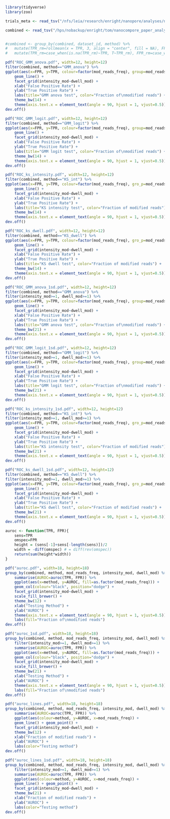 ```r

library(tidyverse)
library(zoo)

trials_meta <- read_tsv("/nfs/leia/research/enright/nanopore/analyses/nanocompore_paper_analyses/in_silico_dataset/data/simulated_datasets/index.tsv")

combined <- read_tsv("/hps/nobackup/enright/tom/nanocompore_paper_analyses/in_silico_dataset/analysis/roc_data/all_datasets.txt", col_names=c("dataset_id", "method", "threshold", "TPR", "FPR")) %>% left_join(., trials_meta)


#combined <- group_by(combined, dataset_id, method) %>% 
#	mutate(TPR_rm=rollmean(x = TPR, 3, align = "center", fill = NA), FPR_rm=rollmean(x = FPR, 3, align = "center", fill = NA)) %>% 
#	mutate(TPR_rm=case_when(is.na(TPR_rm)~TPR, T~TPR_rm), FPR_rm=case_when(is.na(FPR_rm)~FPR, T~FPR_rm))

pdf("ROC_GMM_anova.pdf", width=12, height=12)
filter(combined, method=="GMM_anova") %>%
ggplot(aes(x=FPR, y=TPR, colour=factor(mod_reads_freq), group=mod_reads_freq)) + 
	geom_line() + 
	facet_grid(intensity_mod~dwell_mod) +
	xlab("False Positive Rate") + 
	ylab("True Positive Rate") + 
	labs(title="GMM anova test", color="Fraction of\nmodified reads") +
	theme_bw(14) +
	theme(axis.text.x = element_text(angle = 90, hjust = 1, vjust=0.5))
dev.off()

pdf("ROC_GMM_logit.pdf", width=12, height=12)
filter(combined, method=="GMM_logit") %>%
ggplot(aes(x=FPR, y=TPR, colour=factor(mod_reads_freq), group=mod_reads_freq)) + 
	geom_line() + 
	facet_grid(intensity_mod~dwell_mod) +
	xlab("False Positive Rate") + 
	ylab("True Positive Rate") + 
	labs(title="GMM logit test", color="Fraction of\nmodified reads") +
	theme_bw(14) +
	theme(axis.text.x = element_text(angle = 90, hjust = 1, vjust=0.5))
dev.off()

pdf("ROC_ks_intensity.pdf", width=12, height=12)
filter(combined, method=="KS_int") %>%
ggplot(aes(x=FPR, y=TPR, colour=factor(mod_reads_freq), gro_p=mod_reads_freq)) + 
	geom_line() + 
	facet_grid(intensity_mod~dwell_mod) +
	xlab("False Positive Rate") + 
	ylab("True Positive Rate") + 
	labs(title="KS intensity test", color="Fraction of modified reads") +
	theme_bw(14) + 
	theme(axis.text.x = element_text(angle = 90, hjust = 1, vjust=0.5))
dev.off()

pdf("ROC_ks_dwell.pdf", width=12, height=12)
filter(combined, method=="KS_dwell") %>%
ggplot(aes(x=FPR, y=TPR, colour=factor(mod_reads_freq), gro_p=mod_reads_freq)) + 
	geom_line() + 
	facet_grid(intensity_mod~dwell_mod) +
	xlab("False Positive Rate") + 
	ylab("True Positive Rate") + 
	labs(title="KS dwell test", color="Fraction of modified reads") +
	theme_bw(14) +
	theme(axis.text.x = element_text(angle = 90, hjust = 1, vjust=0.5))
dev.off()

pdf("ROC_GMM_anova_1sd.pdf", width=12, height=12)
filter(combined, method=="GMM_anova") %>%
filter(intensity_mod>=1, dwell_mod>=1) %>%
ggplot(aes(x=FPR, y=TPR, colour=factor(mod_reads_freq), group=mod_reads_freq)) + 
	geom_line() + 
	facet_grid(intensity_mod~dwell_mod) +
	xlab("False Positive Rate") + 
	ylab("True Positive Rate") + 
	labs(title="GMM anova test", color="Fraction of\nmodified reads") +
	theme_bw(21) +
	theme(axis.text.x = element_text(angle = 90, hjust = 1, vjust=0.5))
dev.off()

pdf("ROC_GMM_logit_1sd.pdf", width=12, height=12)
filter(combined, method=="GMM_logit") %>%
filter(intensity_mod>=1, dwell_mod>=1) %>%
ggplot(aes(x=FPR, y=TPR, colour=factor(mod_reads_freq), group=mod_reads_freq)) + 
	geom_line() + 
	facet_grid(intensity_mod~dwell_mod) +
	xlab("False Positive Rate") + 
	ylab("True Positive Rate") + 
	labs(title="GMM logit test", color="Fraction of\nmodified reads") +
	theme_bw(21) +
	theme(axis.text.x = element_text(angle = 90, hjust = 1, vjust=0.5))
dev.off()

pdf("ROC_ks_intensity_1sd.pdf", width=12, height=12)
filter(combined, method=="KS_int") %>%
filter(intensity_mod>=1, dwell_mod>=1) %>%
ggplot(aes(x=FPR, y=TPR, colour=factor(mod_reads_freq), gro_p=mod_reads_freq)) + 
	geom_line() + 
	facet_grid(intensity_mod~dwell_mod) +
	xlab("False Positive Rate") + 
	ylab("True Positive Rate") + 
	labs(title="KS intensity test", color="Fraction of modified reads") +
	theme_bw(21) +
	theme(axis.text.x = element_text(angle = 90, hjust = 1, vjust=0.5))
dev.off()

pdf("ROC_ks_dwell_1sd.pdf", width=12, height=12)
filter(combined, method=="KS_dwell") %>%
filter(intensity_mod>=1, dwell_mod>=1) %>%
ggplot(aes(x=FPR, y=TPR, colour=factor(mod_reads_freq), gro_p=mod_reads_freq)) + 
	geom_line() + 
	facet_grid(intensity_mod~dwell_mod) +
	xlab("False Positive Rate") + 
	ylab("True Positive Rate") + 
	labs(title="KS dwell test", color="Fraction of modified reads") +
	theme_bw(21) +
	theme(axis.text.x = element_text(angle = 90, hjust = 1, vjust=0.5))
dev.off()

```

```r
auroc <- function(TPR, FPR){
	sens=TPR
	omspec=FPR
	height = (sens[-1]+sens[-length(sens)])/2
	width = -diff(omspec) # = diff(rev(omspec))
	return(sum(height*width))
}

pdf("auroc.pdf", width=18, height=18)
group_by(combined, method, mod_reads_freq, intensity_mod, dwell_mod) %>% 
	summarise(AUROC=auroc(TPR, FPR)) %>% 
	ggplot(aes(x=method, y=AUROC, fill=as.factor(mod_reads_freq))) + 
	geom_col(colour="black", position="dodge") + 
	facet_grid(intensity_mod~dwell_mod) +
	scale_fill_brewer() +
	theme_bw(12) +
	xlab("Testing Method") +
	ylab("AUROC") +
	theme(axis.text.x = element_text(angle = 90, hjust = 1, vjust=0.5)) +
	labs(fill="Fraction of\nmodified reads")
dev.off()

pdf("auroc_1sd.pdf", width=18, height=18)
group_by(combined, method, mod_reads_freq, intensity_mod, dwell_mod) %>% 
	filter(intensity_mod>=1, dwell_mod>=1) %>%
	summarise(AUROC=auroc(TPR, FPR)) %>% 
	ggplot(aes(x=method, y=AUROC, fill=as.factor(mod_reads_freq))) + 
	geom_col(colour="black", position="dodge") + 
	facet_grid(intensity_mod~dwell_mod) +
	scale_fill_brewer() +
	theme_bw(21) +
	xlab("Testing Method") +
	ylab("AUROC") +
	theme(axis.text.x = element_text(angle = 90, hjust = 1, vjust=0.5)) +
	labs(fill="Fraction of\nmodified reads")
dev.off()

pdf("auroc_lines.pdf", width=18, height=18)
group_by(combined, method, mod_reads_freq, intensity_mod, dwell_mod) %>% 
	summarise(AUROC=auroc(TPR, FPR)) %>% 
	ggplot(aes(colour=method, y=AUROC, x=mod_reads_freq)) + 
	geom_line() + geom_point() +
	facet_grid(intensity_mod~dwell_mod) +
	theme_bw(12) +
	xlab("Fraction of modified reads") +
	ylab("AUROC") +
	labs(color="Testing method")
dev.off()

pdf("auroc_lines_1sd.pdf", width=18, height=18)
group_by(combined, method, mod_reads_freq, intensity_mod, dwell_mod) %>% 
	filter(intensity_mod>=1, dwell_mod>=1) %>%
	summarise(AUROC=auroc(TPR, FPR)) %>% 
	ggplot(aes(colour=method, y=AUROC, x=mod_reads_freq)) + 
	geom_line() + geom_point() +
	facet_grid(intensity_mod~dwell_mod) +
	theme_bw(21) +
	xlab("Fraction of modified reads") +
	ylab("AUROC") +
	labs(color="Testing method")
dev.off()


```
